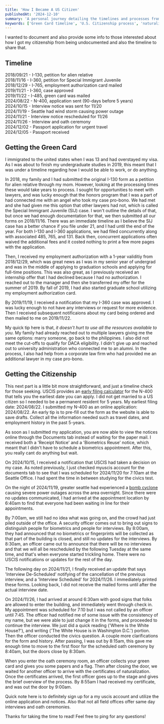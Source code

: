 ```yaml
---
title: 'How I Became A US Citizen'
publishedAt: '2024-12-10'
summary: 'A personal journey detailing the timelines and processes from being undocumented to achieving U.S. citizenship, including tips for green card and naturalization applications.'
keywords: ['Green Card timeline', 'U.S. Citizenship process', 'naturalization tips', 'immigration story', 'Special Immigrant Juvenile', 'N-400 application', 'undocumented to citizen']
---
```


I wanted to document and also provide some info to those interested about how I got my citizenship from being undocumented and also the timeline to share that. 

## Timeline 
2018/09/21 - I-130, petition for alien relative  
2018/11/16 - I-360, petition for Special Immigrant Juvenile  
2018/12/29 - I-765, employment authorization card mailed  
2019/11/21 - I-360, case approved  
2019/11/22 - I-485, green card was mailed  
2024/08/22 - N-400, application sent (90-days before 5 years)  
2024/10/15 - Interview notice was sent for 11/20  
2024/11/19 - Seattle had wind storm causing power outage  
2024/11/21 - Interview notice rescheduled for 11/26  
2024/11/26 - Interview and oath ceremony  
2024/12/02 - Passport application for urgent travel  
2024/12/05 - Passport received  
  
## Getting the Green Card  
I immigrated to the united states when I was 13 and had overstayed my visa. As I was about to finish my undergraduate studies in 2019, this meant that I was under a timeline regarding how I would be able to work, or do anything.  
  
In 2018, my family and I had submitted the original I-130 form as a petition for alien relative through my mom. However, looking at the processing times these would take years to process. I sought for opportunities to meet with lawyers, and was lucky enough that the honors program that I was a part of had connected me with an angel who took my case pro-bono. We had met and she had given me this option that other lawyers had not, which is called the Special Immigrant Juvenile (SIJ) case. I won't outline the details of that, but once we had enough documentation for that, we then submitted all our forms on 2018/11/16. There was an immediate timeline as I believe the SIJ case has a better chance if you file under 21, and I had until the end of the year. For both I-130 and I-360 applications, we had filed concurrently along with associated 485, 765, and 131. Back then, concurrent applications often waived the additional fees and it costed nothing to print a few more pages with the application.  
  
Then, I received my employment authorization with a 1-year validitiy from 2018/12/29, which was great news as I was in my senior year of undergrad and was in the middle of applying to graduation schools and applying for full-time positions. This was also great, as I previously received an internship offer that I had declined because I had no authorization. I reached out to the manager and then she transferred my offer for the summer of 2019. By fall of 2019, I had also started graduate school utilizing my employment authorization card.  
  
By 2019/11/19, I received a notification that my I-360 case was approved. I was lucky enough to not have any interviews or request for more evidence. Then I received subsequent notificaions about my card being ordered and then mailed to me on 2019/11/22.  
  
My quick tip here is that, *it doesn't hurt to use all the resources available to you*. My family had already reached out to multiple lawyers giving me the same options: marry someone, go back to the philippines. I also did not meet the cut-offs to qualify for DACA eligibility. I didn't give up and reached out to university administration who connected me to an alumni. In the process, I also had help from a corporate law firm who had provided me an additional lawyer in my case pro-bono.  
  
## Getting the Citizenship  
This next part is a little bit more straightforward, and just a timeline check for those seeking. USCIS provides an [early filing calculator](https://www.uscis.gov/forms/uscis-early-filing-calculator) for the N-400 that tells you the earliest date you can apply. I did not get married to a US citizen so I needed to be a permanent resident for 5 years. My earliest filing date: 2024/08/22. I submitted my N-400 as an online application: 2024/08/22. An early tip is to pre-fill out the form as the website is able to save drafts. Collect all the information needed such as travel dates, and employment history in the past 5-years.  
  
As soon as I submitted my application, you are now able to view the notices online through the Documents tab instead of waiting for the paper mail. I received both a 'Receipt Notice' and a 'Biometrics Reuse' notice, which meant that I didn't have to schedule a biometrics appointment. After this, you really cant do anything but wait.  
  
On 2024/10/15, I received a notification that USCIS had taken a decision on my case. As noted previously, I just checked myuscis account for the documents tab to see that I was scheduled for 2024/11/20 for 7:10am at the Seattle Office. I had spent the time in between studying for the civics test.  
  
On the night of 2024/11/19, greater seattle had experienced a [bomb cyclone](https://www.cnn.com/2024/11/20/weather/bomb-cylone-west-coast-washington-climate/index.html) causing severe power outages across the area overnight. Since there were no updates communicated, I had arrived at the appointment location by 6:40am to find that everyone had been waiting in line for their appointments.  
  
By 7:00am, we still had no idea what was going on, and the crowd had just piled outside of the office. A security officer comes out to bring out signs to distinguish people for biometrics and people for interviews. By 8:00am, they had announced that no biometrics or fingerprints will be collected as that part of the building is closed, and still no updates for the interviews. By 8:30am, an officer came out to announce that there will be no interviews and that we will all be rescheduled by the following Tuesday at the same time, and that's when everyone started trickling home. There were no USCIS notifications or updates for the rest of the day.  
  
The following day on 2024/11/21, I finally received an update that says 'Interview De-Scheduled' notifying of the cancellation of the previous interview, and a 'Interview Scheduled' for 2024/11/26. I immediately printed these forms. Looking back, I did not receive the mailed forms until after the actual interview date.  
  
On 2024/11/26, I had arrived at around 6:30am with good signs that folks are allowed to enter the building, and immediately went through check in. My appointment was scheduled for 7:10 but I was not called by an officer until 7:45. The officer had notified me of some issue with the consistency of my name, but we were able to just change it in the forms, and proceeded to continue the interview. We just did a quick reading ('Where is the White House?'), and writing ('The White House is in Washington D.C.') portion. Then the officer conducted the civics question. A couple more clarifications for the form and history. After passing, I was out by 8:15am, this gave me enough time to move to the first floor for the scheduled oath ceremony by 8:40am, but the doors close by 8:30am.  
  
When you enter the oath ceremony room, an officer collects your green card and gives you some papers and a flag. Then after closing the door, we waited for another officer to arrive with the certificates of naturalization. Once the certificates arrived, the first officer goes up to the stage and gives the brief overview of the process. By 8:55am I had received my certificate, and was out the door by 9:00am.   
  
Quick note here is to definitely sign up for a my uscis account and utilize the online application and notices. Also that not all field offices offer same day interviews and oath ceremonies.  
  
Thanks for taking the time to read! Feel free to ping for any questions!  